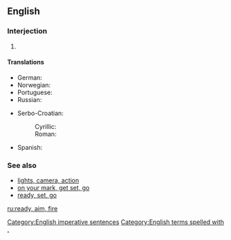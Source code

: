 ==English==

===Interjection===
{{en-interj|head=[[ready]], [[aim]], [[fire]][[!]]}}

# {{non-gloss definition|A sequence of commands used to order soldiers to carefully fire their weapons}}

====Translations====
{{rftrans}}
{{trans-top|sequence of commands}}
* German: {{t|de|Anlegen, zielen, feuer!}}
* Norwegian: {{t|no|klar, sikt, fyr}}
* Portuguese: {{t|pt|preparar, apontar, fogo}}
* Russian: {{t|ru|внима́ние, це́лься, ого́нь!}}
{{trans-mid}}
* Serbo-Croatian:
*: Cyrillic: {{t|sh|спреми се, нишани, пали!|sc=Cyrl}}
*: Roman: {{t|sh|spremi se, nišani, pali!}}
* Spanish: {{t|es|¡listos, apunten, fuego!}}
{{trans-bottom}}

===See also===
* [[lights, camera, action]]
* [[on your mark, get set, go]]
* [[ready, set, go]]

[[Category:English imperative sentences]]

[[Category:English terms spelled with ,]]
[[ru:ready, aim, fire]]